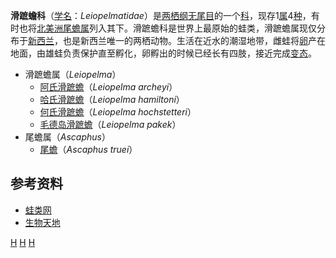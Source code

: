{{Automatic taxobox
| taxon = Leiopelma
| authority = Fitzinger，1861
| image =Hochstetters Frog on Moss.jpg
| image_caption = [[何氏滑蹠蟾|何氏滑蹠蟾]]（''Leiopelma hochstetteri''）
| fossil_range = {{Fossil range|200|0}}[[侏罗纪|侏罗纪]]早期至今
| parent_authority = Mivart，1869
| range_map = Leiopelmatidae range zoomed.png
| range_map_caption = 滑蹠蟾属分布区（黑色）
}}
'''滑蹠蟾科'''（[[学名|学名]]：''Leiopelmatidae''）是[[两栖纲|两栖纲]][[无尾目|无尾目]]的一个[[科_(生物)|科]]，现存1[[属|属]]4[[种|种]]，有时也将[[北美洲|北美洲]][[尾蟾属|尾蟾属]]列入其下。滑蹠蟾科是世界上最原始的蛙类，滑蹠蟾属现仅分布于[[新西兰|新西兰]]，也是新西兰唯一的两栖动物。生活在近水的潮湿地带，雌蛙将[[卵|卵]]产在地面，由雄蛙负责保护直至孵化，卵孵出的时候已经长有四肢，接近完成[[变态_(生物)|变态]]。

*  滑蹠蟾属（''Leiopelma''）
** [[阿氏滑蹠蟾|阿氏滑蹠蟾]]（''Leiopelma archeyi''）
** [[哈氏滑蹠蟾|哈氏滑蹠蟾]]（''Leiopelma hamiltoni''）
** [[何氏滑蹠蟾|何氏滑蹠蟾]]（''Leiopelma hochstetteri''）
** [[毛德岛滑蹠蟾|毛德岛滑蹠蟾]]（''Leiopelma pakek''）
* 尾蟾属（''Ascaphus''）
** [[尾蟾|尾蟾]]（''Ascaphus truei''）

==参考资料==
* [http://www.frogvilla.com/cspecies/toads/Leiopelmatidae/Leiopelmatidae.htm 蛙类网] {{Wayback|url=http://www.frogvilla.com/cspecies/toads/Leiopelmatidae/Leiopelmatidae.htm |date=20100713014441 }}
* [https://web.archive.org/web/20101224094105/http://www.csdyzx.com/swtd/dongwu/jzdwm/lqdwm06.htm 生物天地]
{{amphibian-stub}}
{{無尾目}}
{{taxonbar}}
[[Category:滑蹠蟾科|H]]
[[Category:无尾目|H]]
[[Category:1861年描述的分类群|H]]